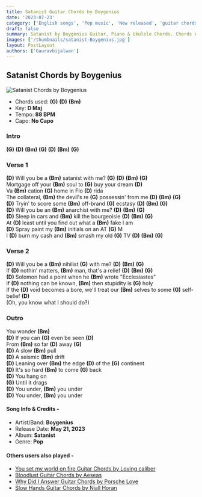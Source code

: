 ```yaml
---
title: Satanist Guitar Chords by Boygenius
date: '2023-07-23'
category: ['English songs', 'Pop music', 'New released', 'guitar chords']
draft: false
summary: Satanist by Boygenius Guitar, Piano & Ukulele Chords. Chords used - (G) (D) (Bm),  Key - D Major
images: ['/thumbnails/satanist-Boygenius.jpg']
layout: PostLayout
authors: ['Gauravbijalwan']
---
```


## Satanist Chords by Boygenius

![Satanist Chords by Boygenius](/thumbnails/satanist-Boygenius.jpg)

- Chords used: **(G)** **(D)** **(Bm)**
- Key: **D Maj**
- Tempo: **88 BPM**
- Capo: **No Capo**

### Intro

**(G)** **(D)** **(Bm)** **(G)** **(D)** **(Bm)** **(G)**

### Verse 1

**(D)** Will you be a **(Bm)** satanist with me? **(G)** **(D)** **(Bm)** **(G)**\
Mortgage off your **(Bm)** soul to **(G)** buy your dream **(D)**\
Va **(Bm)** cation **(G)** home in Flo **(D)** rida\
The collateral, **(Bm)** the devil's re **(G)** possessin' from me **(D)** **(Bm)** **(G)**\
**(D)** Tryin' to score some **(Bm)** off-brand **(G)** ecstasy **(D)** **(Bm)** **(G)**\
**(D)** Will you be an **(Bm)** anarchist with me? **(D)** **(Bm)** **(G)**\
**(D)** Sleep in cars and **(Bm)** kill the bourgeoisie **(D)** **(Bm)** **(G)**\
At **(D)** least until you find out what a **(Bm)** fake I am\
**(D)** Spray paint my **(Bm)** initials on an AT **(G)** M\
I **(D)** burn my cash and **(Bm)** smash my old **(G)** TV **(D)** **(Bm)** **(G)**

### Verse 2

**(D)** Will you be a **(Bm)** nihilist **(G)** with me? **(D)** **(Bm)** **(G)**\
If **(D)** nothin' matters, **(Bm)** man, that's a relief **(D)** **(Bm)** **(G)**\
**(D)** Solomon had a point when he **(Bm)** wrote "Ecclesiastes"\
If **(D)** nothing can be known, **(Bm)** then stupidity is **(G)** holy\
If the **(D)** void becomes a bore, we'll treat our **(Bm)** selves to some **(G)** self-belief **(D)**\
(Oh, you know what I should do?)

### Outro

You wonder **(Bm)**\
**(D)** If you can **(G)** even be seen **(D)**\
From **(Bm)** so far **(D)** away **(G)**\
**(D)** A slow **(Bm)** pull\
**(D)** A seismic **(Bm)** drift\
**(D)** Leaning over **(Bm)** the edge **(D)** of the **(G)** continent\
**(D)** It's so hard **(Bm)** to come **(G)** back\
**(D)** You hang on\
**(G)** Until it drags\
**(D)** You under, **(Bm)** you under\
**(D)** You under, **(Bm)** you under

#### Song Info & Credits -

- Artist/Band: **Boygenius**
- Release Date: **May 21, 2023**
- Album: **Satanist**
- Genre: **Pop**

#### Others users also played -

- [You set my world on fire Guitar Chords by Loving caliber](https://www.chordsco.com/chords/you-set-my-world-on-fire-guitar-chords-by-loving-caliber)
- [Bloodlust Guitar Chords by Aeseas](https://www.chordsco.com/chords/bloodlust-guitar-chords-by-aeseas)
- [Why Did I Answer Guitar Chords by Porsche Love](https://www.chordsco.com/chords/why-did-i-answer-guitar-chords-by-porsche-love)
- [Slow Hands Guitar Chords by Niall Horan](https://www.chordsco.com/chords/slow-hands-guitar-chords-by-niall-horan)
